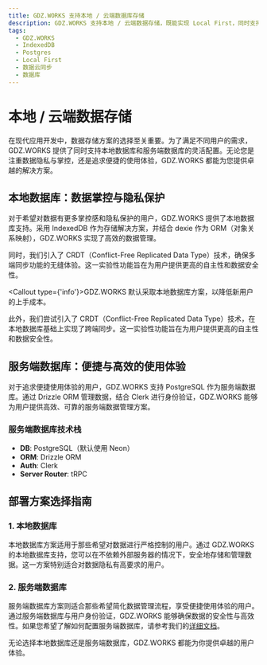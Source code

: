 ```yaml
---
title: GDZ.WORKS 支持本地 / 云端数据库存储
description: GDZ.WORKS 支持本地 / 云端数据存储，既能实现 Local First，同时支持数据云同步。
tags:
  - GDZ.WORKS
  - IndexedDB
  - Postgres
  - Local First
  - 数据云同步
  - 数据库
---
```


# 本地 / 云端数据存储

在现代应用开发中，数据存储方案的选择至关重要。为了满足不同用户的需求，GDZ.WORKS 提供了同时支持本地数据库和服务端数据库的灵活配置。无论您是注重数据隐私与掌控，还是追求便捷的使用体验，GDZ.WORKS 都能为您提供卓越的解决方案。

## 本地数据库：数据掌控与隐私保护

对于希望对数据有更多掌控感和隐私保护的用户，GDZ.WORKS 提供了本地数据库支持。采用 IndexedDB 作为存储解决方案，并结合 dexie 作为 ORM（对象关系映射），GDZ.WORKS 实现了高效的数据管理。

同时，我们引入了 CRDT（Conflict-Free Replicated Data Type）技术，确保多端同步功能的无缝体验。这一实验性功能旨在为用户提供更高的自主性和数据安全性。

<Callout type={'info'}>GDZ.WORKS 默认采取本地数据库方案，以降低新用户的上手成本。</Callout>

此外，我们尝试引入了 CRDT（Conflict-Free Replicated Data Type）技术，在本地数据库基础上实现了跨端同步。这一实验性功能旨在为用户提供更高的自主性和数据安全性。

## 服务端数据库：便捷与高效的使用体验

对于追求便捷使用体验的用户，GDZ.WORKS 支持 PostgreSQL 作为服务端数据库。通过 Drizzle ORM 管理数据，结合 Clerk 进行身份验证，GDZ.WORKS 能够为用户提供高效、可靠的服务端数据管理方案。

### 服务端数据库技术栈

- **DB**: PostgreSQL（默认使用 Neon）
- **ORM**: Drizzle ORM
- **Auth**: Clerk
- **Server Router**: tRPC

## 部署方案选择指南

### 1. 本地数据库

本地数据库方案适用于那些希望对数据进行严格控制的用户。通过 GDZ.WORKS 的本地数据库支持，您可以在不依赖外部服务器的情况下，安全地存储和管理数据。这一方案特别适合对数据隐私有高要求的用户。

### 2. 服务端数据库

服务端数据库方案则适合那些希望简化数据管理流程，享受便捷使用体验的用户。通过服务端数据库与用户身份验证，GDZ.WORKS 能够确保数据的安全性与高效性。如果您希望了解如何配置服务端数据库，请参考我们的[详细文档](/zh/docs/self-hosting/advanced/server-database)。

无论选择本地数据库还是服务端数据库，GDZ.WORKS 都能为你提供卓越的用户体验。
